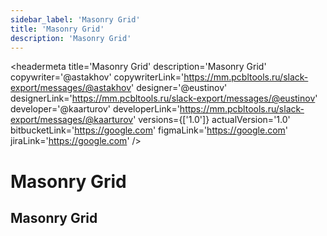 ```yaml
---
sidebar_label: 'Masonry Grid'
title: 'Masonry Grid'
description: 'Masonry Grid'
---
```




<headermeta
  title='Masonry Grid'
  description='Masonry Grid'
  copywriter='@astakhov'
  copywriterLink='https://mm.pcbltools.ru/slack-export/messages/@astakhov'
  designer='@eustinov'
  designerLink='https://mm.pcbltools.ru/slack-export/messages/@eustinov'
  developer='@kaarturov'
  developerLink='https://mm.pcbltools.ru/slack-export/messages/@kaarturov'
  versions={['1.0']}
  actualVersion='1.0'
  bitbucketLink='https://google.com'
  figmaLink='https://google.com'
  jiraLink='https://google.com'
/>

<versionselector versionPages={[]}>
<crutch />

# Masonry Grid

## Masonry Grid

<docviewport modes={[]}>
  <MasonryGrid id='ds-info-components-and-styles' items={ITEMS} gap={64} elementMinWidth={320} />
</docviewport>

</versionselector>
